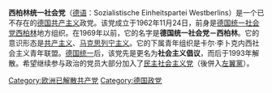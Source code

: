 {{共产党}}
'''西柏林统一社会党'''（[[德语|德语]]：Sozialistische Einheitspartei Westberlins）是一个已不存在的[[德国|德国]][[共产主义|共产主义]]政党。该党成立于1962年11月24日，前身是[[德国统一社会党|德国统一社会党]][[西柏林|西柏林]]地方组织。在1969年以前，它的名字是'''德国统一社会党－西柏林'''。它的意识形态是[[共产主义|共产主义]]、[[马克思列宁主义|马克思列宁主义]]。它的下属青年组织是卡尔·李卜克内西社会主义青年联盟。[[德国统一|德国统一]]后，该党先是更名为'''社会主义倡议'''，而后于1993年解散。希望继续参与政治的党员大部分加入了[[民主社會主義黨_(德國)|民主社会主义党]]（後併入[[左翼黨_(德國)|左翼黨]]）。

[[Category:欧洲已解散共产党|Category:欧洲已解散共产党]]
[[Category:德国政党|Category:德国政党]]